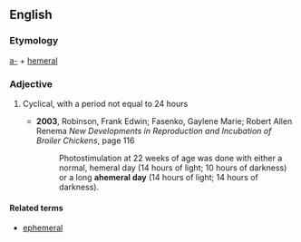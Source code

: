 ==English==
===Etymology===
[[a-]] + [[hemeral]]
===Adjective===
{{en-adj}}
# {{biology}} Cyclical, with a period not equal to 24 hours
#*'''2003''', Robinson, Frank Edwin; Fasenko, Gaylene Marie; Robert Allen Renema ''New Developments in Reproduction and Incubation of Broiler Chickens'', page 116
#*:Photostimulation at 22 weeks of age was done with either a normal, hemeral day (14 hours of light; 10 hours of darkness) or a long '''ahemeral day''' (14 hours of light; 14 hours of darkness).

====Related terms====
*[[ephemeral]]